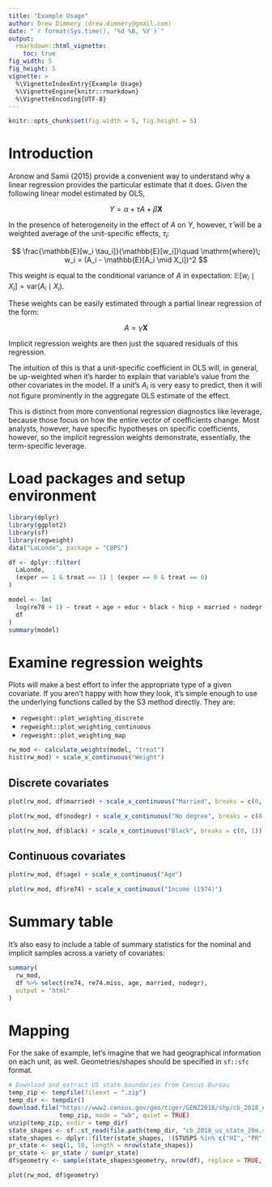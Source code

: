 ```yaml
---
title: "Example Usage"
author: Drew Dimmery (drew.dimmery@gmail.com)
date: "`r format(Sys.time(), '%d %B, %Y')`"
output: 
  rmarkdown::html_vignette:
    toc: true
fig_width: 5
fig_height: 5
vignette: >
  %\VignetteIndexEntry{Example Usage}
  %\VignetteEngine{knitr::rmarkdown}
  %\VignetteEncoding{UTF-8}
---
```


<style type="text/css">
div.main-container {
  max-width: 1800px;
  margin-left: auto;
  margin-right: auto;
}
</style>

```r
knitr::opts_chunk$set(fig.width = 5, fig.height = 5) 
```

# Introduction

Aronow and Samii (2015) provide a convenient way to understand why a linear regression provides the particular estimate that it does. Given the following linear model estimated by OLS,

$$
Y = \alpha + \tau A + \beta \boldsymbol{X}
$$

In the presence of heterogeneity in the effect of $A$ on $Y$, however, $\hat{\tau}$ will be a weighted average of the unit-specific effects, $\tau_i$:

$$
\frac{\mathbb{E}[w_i \tau_i]}{\mathbb{E}[w_i]}\quad \mathrm{where}\; w_i = (A_i - \mathbb{E}[A_i \mid X_i])^2
$$

This weight is equal to the conditional variance of $A$ in expectation: $\mathbb{E}[w_i \mid X_i] = \mathrm{var}(A_i \mid X_i)$.

These weights can be easily estimated through a partial linear regression of the form:

$$
A = \gamma \boldsymbol{X}
$$

Implicit regression weights are then just the squared residuals of this regression.

The intuition of this is that a unit-specific coefficient in OLS will, in general, be up-weighted when it's harder to explain that variable's value from the other covariates in the model. If a unit's $A_i$ is very easy to predict, then it will not figure prominently in the aggregate OLS estimate of the effect.

This is distinct from more conventional regression diagnostics like leverage, because those focus on how the entire vector of coefficients change. Most analysts, however, have specific hypotheses on specific coefficients, however, so the implicit regression weights demonstrate, essentially, the term-specific leverage.

# Load packages and setup environment

```r
library(dplyr)
library(ggplot2)
library(sf)
library(regweight)
data("LaLonde", package = "CBPS")

df <- dplyr::filter(
  LaLonde,
  (exper == 1 & treat == 1) | (exper == 0 & treat == 0)
)

model <- lm(
  log(re78 + 1) ~ treat + age + educ + black + hisp + married + nodegr + log(re74 + 1) + log(re75 + 1) + re74.miss, 
  df
)
summary(model)
```

# Examine regression weights

Plots will make a best effort to infer the appropriate type of a given covariate. If you aren't happy with how they look, it's simple enough to use the underlying functions called by the S3 method directly. They are:

* `regweight::plot_weighting_discrete`
* `regweight::plot_weighting_continuous`
* `regweight::plot_weighting_map`

```r
rw_mod <- calculate_weights(model, "treat")
hist(rw_mod) + scale_x_continuous("Weight")
```

## Discrete covariates
```r
plot(rw_mod, df$married) + scale_x_continuous("Married", breaks = c(0, 1))
```

```r
plot(rw_mod, df$nodegr) + scale_x_continuous("No degree", breaks = c(0, 1))
```

```r
plot(rw_mod, df$black) + scale_x_continuous("Black", breaks = c(0, 1))
```

## Continuous covariates
```r
plot(rw_mod, df$age) + scale_x_continuous("Age")
```

```r
plot(rw_mod, df$re74) + scale_x_continuous("Income (1974)")
```

# Summary table

It's also easy to include a table of summary statistics for the nominal and implicit samples across a variety of covariates:

```r
summary(
  rw_mod,
  df %>% select(re74, re74.miss, age, married, nodegr),
  output = "html"
)
```

# Mapping

For the sake of example, let's imagine that we had geographical information on each unit, as well. Geometries/shapes should be specified in `sf::sfc` format.

```r
# Download and extract US state boundaries from Census Bureau
temp_zip <- tempfile(fileext = ".zip")
temp_dir <- tempdir()
download.file("https://www2.census.gov/geo/tiger/GENZ2018/shp/cb_2018_us_state_20m.zip", 
              temp_zip, mode = "wb", quiet = TRUE)
unzip(temp_zip, exdir = temp_dir)
state_shapes <- sf::st_read(file.path(temp_dir, "cb_2018_us_state_20m.shp"), quiet = TRUE)
state_shapes <- dplyr::filter(state_shapes, !(STUSPS %in% c("HI", "PR", "AK")))
pr_state <- seq(1, 10, length = nrow(state_shapes))
pr_state <- pr_state / sum(pr_state)
df$geometry <- sample(state_shapes$geometry, nrow(df), replace = TRUE, prob = pr_state)

plot(rw_mod, df$geometry)
```
